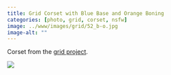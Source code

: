 ```yaml
---
title: Grid Corset with Blue Base and Orange Boning
categories: [photo, grid, corset, nsfw]
image: ../www/images/grid/52_b-o.jpg
image-alt: ""
---
```


Corset from the [grid project](/posts/2025-01-27_grid-project.html).

![](../www/images/grid/52_b-o.jpg)

